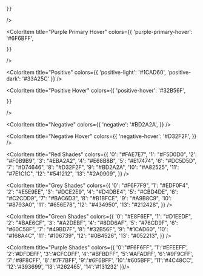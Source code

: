 
<Meta title="Design System/atoms/colors"/>

<ColorPalette>
  <ColorItem 
    title="Purple Primary" 
    colors={{
      'purple-primary': '#605BFF',

    }}
  />

  <ColorItem 
    title="Purple Primary Hover" 
    colors={{
      'purple-primary-hover': '#6F6BFF',

    }}
  />

  <ColorItem 
    title="Positive" 
    colors={{
      'positive-light': '#1CAD60',
      'positive-dark': '#33A25C'
    }}
  />

  <ColorItem 
    title="Positive Hover" 
    colors={{
      'positive-hover': '#32B56F',

    }}
  />

  <ColorItem 
    title="Negative" 
    colors={{
      'negative': '#BD2A2A',
    }}
  />

  <ColorItem 
    title="Negative Hover" 
    colors={{
      'negative-hover': '#D32F2F',
    }}
  />

 <ColorItem 
    title="Red Shades" 
    colors={{
      '0': "#FAE7E7",
      '1': "#F5D0D0",
      '2': "#F0B9B9",
      '3': "#EBA2A2",
      '4': "#E68B8B",
      '5': "#E17474",
      '6': "#DC5D5D",
      '7': "#D74646",
      '8': "#D32F2F",
      '9': "#BD2A2A",
      '10': "#A82525",
      '11': "#7E1C1C",
      '12': "#541212",
      '13': "#2A0909",
    }}
  />

  <ColorItem 
    title="Grey Shades" 
    colors={{
      '0': "#F6F7F9",
      '1': "#EDF0F4",
      '2': "#E5E9EE",
      '3': "#DCE2E9",
      '4': "#D4DBE4",
      '5': "#CBD4DE",
      '6': "#C2CDD9",
      '7': "#BAC6D3",
      '8': "#B1BFCE",
      '9': "#A9B8C9",
      '10': "#8793A0",
      '11': "#656E78",
      '12': "#434950",
      '13': "#212428",
    }}
  />

   <ColorItem 
    title="Green Shades" 
    colors={{
      '0': "#E8F6EF",
      '1': "#D1EEDF",
      '2': "#BAE6CF",
      '3': "#A2DEBF",
      '4': "#8DD6AF",
      '5': "#76CD9F",
      '6': "#60C58F",
      '7': "#49BD7F",
      '8': "#32B56F",
      '9': "#1CAD60",
      '10': "#168A4C",
      '11': "#106739",
      '12': "#0B4526",
      '13': "#052213",
    }}
  />


  <ColorItem title="Purple Shades" colors={{
    '0':"#F6F6FF",
    '1':'#EFEEFF',
    '2':'#DFDEFF',
    '3':'#CFCDFF',
    '4':"#BFBDFF",
    '5':'#AFADFF',
    '6':'#9F9CFF',
    '7':'#8F8CFF',
    '8':'#7F7BFF',
    '9':'#6F6BFF',
    '10':'#605BFF',
    '11':'#4C48CC',
    '12':'#393699',
    '13':'#262465',
    '14':'#131232'
  }}/>


</ColorPalette>